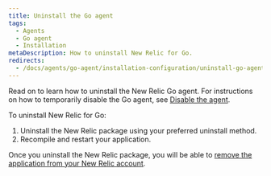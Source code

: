 ```yaml
---
title: Uninstall the Go agent
tags:
  - Agents
  - Go agent
  - Installation
metaDescription: How to uninstall New Relic for Go.
redirects:
  - /docs/agents/go-agent/installation-configuration/uninstall-go-agent
---
```


Read on to learn how to uninstall the New Relic Go agent. For instructions on how to temporarily disable the Go agent, see [Disable the agent](/docs/agents/manage-apm-agents/installation/disable-apm-agent#go).

To uninstall New Relic for Go:

1. Uninstall the New Relic package using your preferred uninstall method.
2. Recompile and restart your application.

Once you uninstall the New Relic package, you will be able to [remove the application from your New Relic account](/docs/apm/new-relic-apm/maintenance/remove-applications-from-new-relic-ui).
